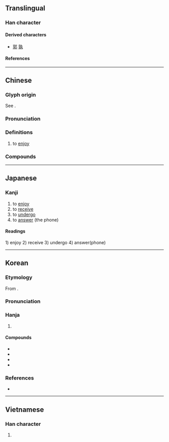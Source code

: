 {{also|亨|亭|亯}}
{{character info}}
==Translingual==

===Han character===
{{Han char|rn=8|rad=亠|as=06|sn=8|four=00407|canj=YRND|ids=⿳亠口子}}

====Derived characters====
* [[郭]] [[孰]]

====References====
{{Han ref|kx=0088.170|dkj=00298|dj=0187.100|hdz=10284.080|uh=4EAB}}

----

==Chinese==
{{zh-forms|alt=亯}}

===Glyph origin===
{{Han etym}}
See {{l|zh|亯}}.

===Pronunciation===
{{zh-pron
|m=xiǎng
|c=hoeng2
|h=pfs=hióng
|md=hiōng
|mn=qz,twvt,xm:hióng/tw,zz:hiáng
|mn-t=hiang2
|w=
|mc=y
|oc=y
|cat=v
}}

===Definitions===
{{zh-hanzi}}

# to [[enjoy]]

===Compounds===
{{zh-der|享受|享有|享用|享樂|分享|共享|安享天年|享殿|來享|共享軟體|享福|廟享|安享餘年|享宴|坐享其成|享御|享堂|坐享|享樂主義|享年|享譽|享壽|享國|有福同享|祭享|獨享權益|獨享|民享|賓享|配享|安享}}

----

==Japanese==

===Kanji===
{{ja-kanji|grade=c|rs=亠06}}

# to [[enjoy]]
# to [[receive]]
# to [[undergo]]
# to [[answer]] (the phone)

====Readings====
{{ja-readings
|goon=こう<かう
|kanon=きょう<きやう
|kun=う-ける, すすめる
}}
1) enjoy
2) receive
3) undergo
4) answer(phone)

----

==Korean==

===Etymology===
From {{der|ko|ltc|sort=향|-}} {{ltc-l|享|tr=*xiaŋ<sup>X</sup>}}.
{{hanja-ety
|dk={{okm-l|햐ᇰ〯|hyǎng}}
|m3={{okm-l|향|hyang}}
|m3h={{okm-l|[[제사|졔ᄉᆞ]]|cyeyso}}
}}
===Pronunciation===
{{ko-hanja-pron|향|l=y}}

===Hanja===
{{ko-hanja-search}}
{{ko-hanja|누리다|누릴|향}}

# {{hanja form of|향|to [[enjoy]]|affix}}

====Compounds====
{{der-top|Compounds}}
* {{ko-l|향락|享樂}}
* {{ko-l|향수|享受}}
* {{ko-l|향유|享有}}
* {{ko-l|향년|享年}}
{{der-bottom}}

===References===
* {{R:hanjadoc|125}}

----

==Vietnamese==

===Han character===
{{vi-readings|reading=hưởng|rs=亠06}}

# {{rfdef|vi|sort=亠06}}
